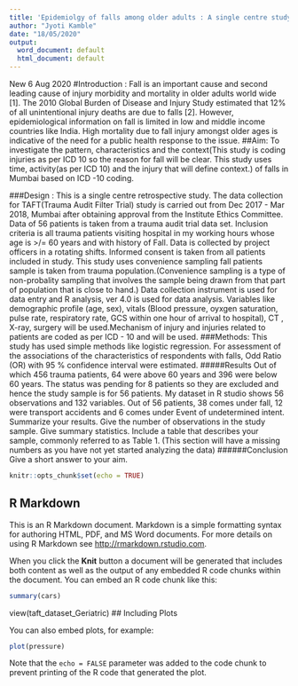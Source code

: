 ---
title: 'Epidemiolgy of falls among older adults : A single centre study from Mumbai'(As majority of old patients are from fall category (38/56).So my study title is like this)
author: "Jyoti Kamble"
date: "18/05/2020"
output:
  word_document: default
  html_document: default
---
New 6 Aug 2020
#Introduction :  Fall is an important cause and second leading cause  of injury morbidity and mortality in older adults world wide [1]. The 2010 Global Burden of Disease and Injury Study estimated that 12% of all unintentional injury deaths are due to falls [2]. However, epidemiological information on fall is limited in low and middle income countries like India. High mortality due to fall injury amongst older ages is indicative of the need for a public health response to the issue.
##Aim: To investigate the pattern, characteristics and the context(This study is coding injuries as per ICD 10 so the reason for fall will be clear. This study uses time, activity(as per ICD 10) and the injury that will define context.) of falls in Mumbai based on ICD -10 coding.

###Design : This is a single centre retrospective study. The data collection for TAFT(Trauma Audit Filter Trial) study  is carried out from Dec 2017 - Mar 2018, Mumbai after obtaining approval from the Institute Ethics Committee. Data of 56 patients is taken from a trauma audit trial data set. Inclusion criteria is all trauma patients visiting hospital in my working hours whose age is >/= 60 years and with history of Fall. Data is collected by project officers in a rotating shifts. Informed consent is taken from all patients included in study. This study uses convenience sampling fall patients sample is taken from trauma population.(Convenience sampling is a type of non-probality sampling that involves the sample being drawn from that part of population that is close to hand.) Data collection instrument is used for data entry and R analysis, ver 4.0 is used for data analysis. Variables like demographic profile (age, sex), vitals (Blood pressure, oyxgen saturation, pulse rate, respiratory rate, GCS within one hour of arrival to hospital), CT , X-ray, surgery will be used.Mechanism of injury and injuries related to patients are coded as per ICD - 10 and will be used. 
###Methods: This study has used simple methods like logistic regression. For  assessment of the associations of the characteristics of respondents with falls, Odd Ratio (OR) with 95 % confidence interval were estimated.
#####Results
Out of which 456 trauma patients, 64 were above 60 years and 396 were below 60 years. The  status was pending for 8 patients so they are excluded and hence the study sample is for 56 patients. My dataset in R studio shows 56 observations and 132 variables.  Out of 56 patients, 38 comes under fall, 12 were transport accidents and 6 comes under Event of undetermined intent. Summarize your results. Give the number of observations in the study sample. Give summary statistics. Include a table that describes your sample, commonly referred to as Table 1. (This section will have a missing numbers as you have not yet started analyzing the data)
 ######Conclusion
Give a short answer to your aim.

```{r setup, include=FALSE}
knitr::opts_chunk$set(echo = TRUE)
```

## R Markdown

This is an R Markdown document. Markdown is a simple formatting syntax for authoring HTML, PDF, and MS Word documents. For more details on using R Markdown see <http://rmarkdown.rstudio.com>.

When you click the **Knit** button a document will be generated that includes both content as well as the output of any embedded R code chunks within the document. You can embed an R code chunk like this:

```{r cars}
summary(cars)
```
view(taft_dataset_Geriatric)
## Including Plots

You can also embed plots, for example:

```{r pressure, echo=FALSE}
plot(pressure)
```

Note that the `echo = FALSE` parameter was added to the code chunk to prevent printing of the R code that generated the plot.
